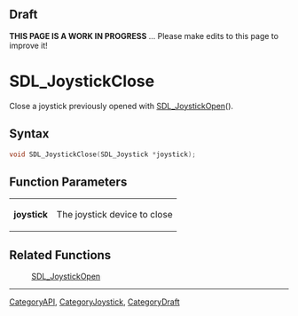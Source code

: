 
== Draft ==


'''THIS PAGE IS A WORK IN PROGRESS''' ... Please make edits to this page to improve it!


= SDL_JoystickClose =

Close a joystick previously opened with [[SDL_JoystickOpen]]().

== Syntax ==

<syntaxhighlight lang='c'>
void SDL_JoystickClose(SDL_Joystick *joystick);
</syntaxhighlight>

== Function Parameters ==

{|
|'''joystick'''
|The joystick device to close
|}

== Related Functions ==

:[[SDL_JoystickOpen]]

----
[[CategoryAPI]], [[CategoryJoystick]], [[CategoryDraft]]


